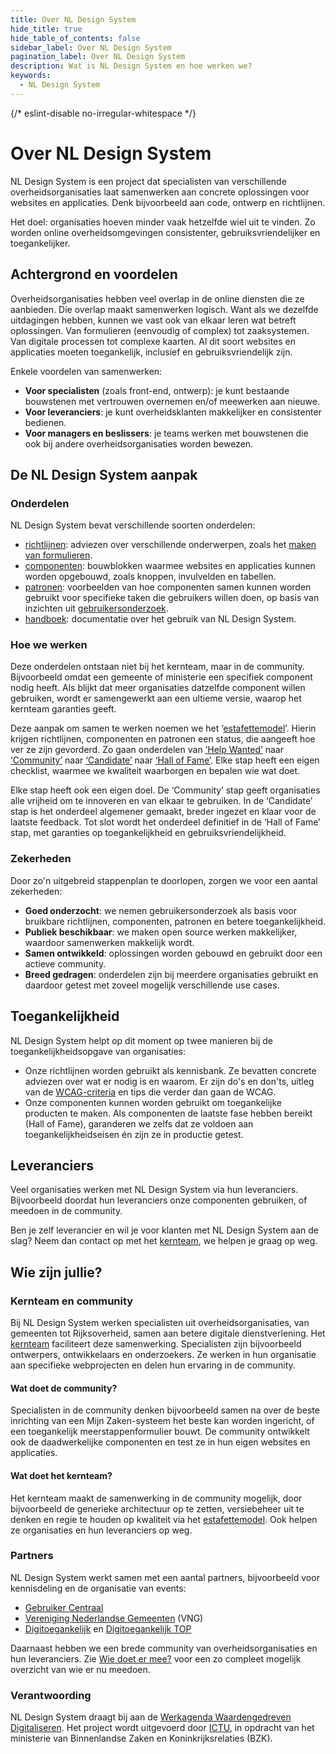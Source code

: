 ```yaml
---
title: Over NL Design System
hide_title: true
hide_table_of_contents: false
sidebar_label: Over NL Design System
pagination_label: Over NL Design System
description: Wat is NL Design System en hoe werken we?
keywords:
  - NL Design System
---
```


{/* eslint-disable  no-irregular-whitespace */}

# Over NL Design System

NL Design System is een project dat specialisten van verschillende overheidsorganisaties laat samenwerken aan concrete oplossingen voor websites en applicaties. Denk bijvoorbeeld aan code, ontwerp en richtlijnen.

Het doel: organisaties hoeven minder vaak hetzelfde wiel uit te vinden. Zo worden online overheidsomgevingen consistenter, gebruiksvriendelijker en toegankelijker.

## Achtergrond en voordelen

Overheidsorganisaties hebben veel overlap in de online diensten die ze aanbieden. Die overlap maakt samenwerken logisch. Want als we dezelfde uitdagingen hebben, kunnen we vast ook van elkaar leren wat betreft oplossingen. Van formulieren (eenvoudig of complex) tot zaaksystemen. Van digitale processen tot complexe kaarten. Al dit soort websites en applicaties moeten toegankelijk, inclusief en gebruiksvriendelijk zijn.

Enkele voordelen van samenwerken:

- **Voor specialisten** (zoals front-end, ontwerp): je kunt bestaande bouwstenen met vertrouwen overnemen en/of meewerken aan nieuwe.
- **Voor leveranciers**: je kunt overheidsklanten makkelijker en consistenter bedienen.
- **Voor managers en beslissers**: je teams werken met bouwstenen die ook bij andere overheidsorganisaties worden bewezen.

## De NL Design System aanpak

### Onderdelen

NL Design System bevat verschillende soorten onderdelen:

- [richtlijnen](/richtlijnen): adviezen over verschillende onderwerpen, zoals het [maken van formulieren](/richtlijnen/formulieren/).
- [componenten](/componenten): bouwblokken waarmee websites en applicaties kunnen worden opgebouwd, zoals knoppen, invulvelden en tabellen.
- [patronen](/voorbeelden/patronen): voorbeelden van hoe componenten samen kunnen worden gebruikt voor specifieke taken die gebruikers willen doen, op basis van inzichten uit [gebruikersonderzoek](/voorbeelden/onderzoek).
- [handboek](/handboek/introductie): documentatie over het gebruik van NL Design System.

### Hoe we werken

Deze onderdelen ontstaan niet bij het kernteam, maar in de community. Bijvoorbeeld omdat een gemeente of ministerie een specifiek component nodig heeft. Als blijkt dat meer organisaties datzelfde component willen gebruiken, wordt er samengewerkt aan een ultieme versie, waarop het kernteam garanties geeft.

Deze aanpak om samen te werken noemen we het ‘[estafettemodel](/handboek/estafettemodel)’. Hierin krijgen richtlijnen, componenten en patronen een status, die aangeeft hoe ver ze zijn gevorderd. Zo gaan onderdelen van [‘Help Wanted’](/handboek/estafettemodel#help-wanted) naar [‘Community’](/handboek/estafettemodel#community) naar [‘Candidate’](/handboek/estafettemodel#candidate) naar [‘Hall of Fame’](/handboek/estafettemodel#hall-of-fame). Elke stap heeft een eigen checklist, waarmee we kwaliteit waarborgen en bepalen wie wat doet.

Elke stap heeft ook een eigen doel. De ‘Community’ stap geeft organisaties alle vrijheid om te innoveren en van elkaar te gebruiken. In de ‘Candidate’ stap is het onderdeel algemener gemaakt, breder ingezet en klaar voor de laatste feedback. Tot slot wordt het onderdeel definitief in de ‘Hall of Fame’ stap, met garanties op toegankelijkheid en gebruiksvriendelijkheid.

### Zekerheden

Door zo'n uitgebreid stappenplan te doorlopen, zorgen we voor een aantal zekerheden:

- **Goed onderzocht**: we nemen gebruikersonderzoek als basis voor bruikbare richtlijnen, componenten, patronen en betere toegankelijkheid.​
- **Publiek beschikbaar**: ​we maken open source werken makkelijker, waardoor samenwerken makkelijk wordt.​
- **Samen ontwikkeld**: oplossingen worden gebouwd en gebruikt door een actieve community.​
- **Breed gedragen**: onderdelen zijn bij meerdere organisaties gebruikt en daardoor getest met zoveel mogelijk verschillende use cases.

## Toegankelijkheid

NL Design System helpt op dit moment op twee manieren bij de toegankelijkheidsopgave van organisaties:

- Onze richtlijnen worden gebruikt als kennisbank. Ze bevatten concrete adviezen over wat er nodig is en waarom. Er zijn do's en don'ts, uitleg van de [WCAG-criteria](/wcag/introduction) en tips die verder dan gaan de WCAG.
- Onze componenten kunnen worden gebruikt om toegankelijke producten te maken. Als componenten de laatste fase hebben bereikt (Hall of Fame), garanderen we zelfs dat ze voldoen aan toegankelijkheidseisen én zijn ze in productie getest.

## Leveranciers

Veel organisaties werken met NL Design System via hun leveranciers. Bijvoorbeeld doordat hun leveranciers onze componenten gebruiken, of meedoen in de community.

Ben je zelf leverancier en wil je voor klanten met NL Design System aan de slag? Neem dan contact op met het [kernteam](/project/kernteam), we helpen je graag op weg.

## Wie zijn jullie?

### Kernteam en community

Bij NL Design System werken specialisten uit overheidsorganisaties, van gemeenten tot Rijksoverheid, samen aan betere digitale dienstverlening. Het [kernteam](/project/kernteam) faciliteert deze samenwerking. Specialisten zijn bijvoorbeeld ontwerpers, ontwikkelaars en onderzoekers. Ze werken in hun organisatie aan specifieke webprojecten en delen hun ervaring in de community.

#### Wat doet de community?

Specialisten in de community denken bijvoorbeeld samen na over de beste inrichting van een Mijn Zaken-systeem het beste kan worden ingericht, of een toegankelijk meerstappenformulier bouwt. De community ontwikkelt ook de daadwerkelijke componenten en test ze in hun eigen websites en applicaties.

#### Wat doet het kernteam?

Het kernteam maakt de samenwerking in de community mogelijk, door bijvoorbeeld de generieke architectuur op te zetten, versiebeheer uit te denken en regie te houden op kwaliteit via het [estafettemodel](/handboek/estafettemodel). Ook helpen ze organisaties en hun leveranciers op weg.

### Partners

NL Design System werkt samen met een aantal partners, bijvoorbeeld voor kennisdeling en de organisatie van events:

- [Gebruiker Centraal](https://www.gebruikercentraal.nl/)
- [Vereniging Nederlandse Gemeenten](https://vng.nl/) (VNG)
- [Digitoegankelijk](https://digitoegankelijk.nl/) en [Digitoegankelijk TOP](https://www.digitaleoverheid.nl/overzicht-van-alle-onderwerpen/digitale-inclusie/digitaal-toegankelijk/digitoegankelijk-toezichts-en-ondersteuningsprogramma/)

Daarnaast hebben we een brede community van overheidsorganisaties en hun leveranciers. Zie [Wie doet er mee?](/community/wie-doet-mee) voor een zo compleet mogelijk overzicht van wie er nu meedoen.

### Verantwoording

NL Design System draagt bij aan de [Werkagenda Waardengedreven Digitaliseren](https://www.digitaleoverheid.nl/werkagenda-waardengedreven-digitaliseren/#Borgen-van-privacy-verantwoord-datagebruik-en-vergroten-ransparantie-over-gegevensverwerking-en-uitwisseling-Overzicht). Het project wordt uitgevoerd door [ICTU](https://ictu.nl/), in opdracht van het ministerie van Binnenlandse Zaken en Koninkrijksrelaties (BZK).
